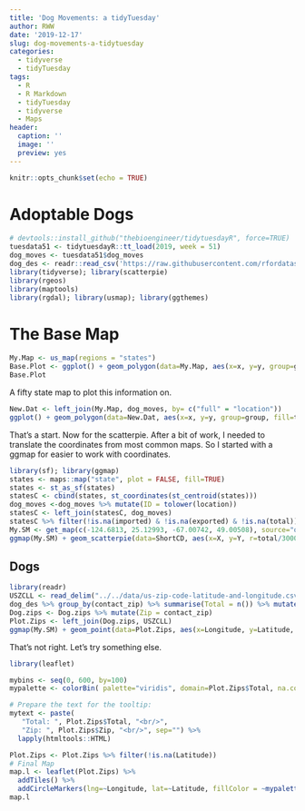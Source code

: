 ```yaml
---
title: 'Dog Movements: a tidyTuesday'
author: RWW
date: '2019-12-17'
slug: dog-movements-a-tidytuesday
categories:
  - tidyverse
  - tidyTuesday
tags:
  - R
  - R Markdown
  - tidyTuesday
  - tidyverse
  - Maps
header:
  caption: ''
  image: ''
  preview: yes
---
```



```r
knitr::opts_chunk$set(echo = TRUE)
```

# Adoptable Dogs

```r
# devtools::install_github("thebioengineer/tidytuesdayR", force=TRUE)
tuesdata51 <- tidytuesdayR::tt_load(2019, week = 51)
dog_moves <- tuesdata51$dog_moves
dog_des <- readr::read_csv('https://raw.githubusercontent.com/rfordatascience/tidytuesday/master/data/2019/2019-12-17/dog_descriptions.csv')
library(tidyverse); library(scatterpie)
library(rgeos)
library(maptools)
library(rgdal); library(usmap); library(ggthemes)
```


# The Base Map

```r
My.Map <- us_map(regions = "states")
Base.Plot <- ggplot() + geom_polygon(data=My.Map, aes(x=x, y=y, group=group), fill="white", color="black") + theme_map()
Base.Plot
```

A fifty state map to plot this information on.

```r
New.Dat <- left_join(My.Map, dog_moves, by= c("full" = "location"))
ggplot() + geom_polygon(data=New.Dat, aes(x=x, y=y, group=group, fill=total), color="black") + scale_fill_viridis_c() + labs(title = "Dogs Available for Adoption")
```

That's a start.  Now for the scatterpie.  After a bit of work, I needed to translate the coordinates from most common maps.  So I started with a ggmap for easier to work with coordinates.

```r
library(sf); library(ggmap)
states <- maps::map("state", plot = FALSE, fill=TRUE)
states <- st_as_sf(states)
statesC <- cbind(states, st_coordinates(st_centroid(states)))
dog_moves <-dog_moves %>% mutate(ID = tolower(location))
statesC <- left_join(statesC, dog_moves)
statesC %>% filter(!is.na(imported) & !is.na(exported) & !is.na(total)) %>% select(X, Y, exported, imported, total) %>% data.frame() -> ShortCD
My.SM <- get_map(c(-124.6813, 25.12993, -67.00742, 49.00508), source="osm")
ggmap(My.SM) + geom_scatterpie(data=ShortCD, aes(x=X, y=Y, r=total/3000), cols=c("exported","imported")) + labs(fill="Dog Movements") + theme_map()
```

## Dogs

```r
library(readr)
USZCLL <- read_delim("../../data/us-zip-code-latitude-and-longitude.csv", ";", escape_double = FALSE, trim_ws = TRUE)
dog_des %>% group_by(contact_zip) %>% summarise(Total = n()) %>% mutate(zip = contact_zip) -> Dog.zips
Dog.zips <- Dog.zips %>% mutate(Zip = contact_zip)
Plot.Zips <- left_join(Dog.zips, USZCLL)
ggmap(My.SM) + geom_point(data=Plot.Zips, aes(x=Longitude, y=Latitude, color=Total), alpha = 0.5)
```
That's not right.  Let's try something else.

```r
library(leaflet)

mybins <- seq(0, 600, by=100)
mypalette <- colorBin( palette="viridis", domain=Plot.Zips$Total, na.color="transparent", bins=mybins)

# Prepare the text for the tooltip:
mytext <- paste(
   "Total: ", Plot.Zips$Total, "<br/>", 
   "Zip: ", Plot.Zips$Zip, "<br/>", sep="") %>%
  lapply(htmltools::HTML)

Plot.Zips <- Plot.Zips %>% filter(!is.na(Latitude))
# Final Map
map.l <- leaflet(Plot.Zips) %>% 
  addTiles() %>% 
  addCircleMarkers(lng=~Longitude, lat=~Latitude, fillColor = ~mypalette(Total), fillOpacity = 0.7, color="white", radius=~Total/100, stroke=FALSE, label = mytext, labelOptions = labelOptions( style = list("font-weight" = "normal", padding = "3px 8px"), textsize = "13px", direction = "auto")) %>% addLegend( pal=mypalette, values=~Total, opacity=0.9, title = "Pets Listed", position = "bottomright" )
map.l
```

